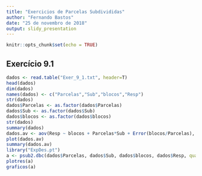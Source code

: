 ---
title: "Exercicios de Parcelas Subdivididas"
author: "Fernando Bastos"
date: "25 de novembro de 2018"
output: slidy_presentation
---

```{r setup, include=FALSE}
knitr::opts_chunk$set(echo = TRUE)
```

## Exercício 9.1

```{r}
dados <- read.table("Exer_9_1.txt", header=T)
head(dados)
dim(dados)
names(dados) <- c("Parcelas","Sub","blocos","Resp")
str(dados)
dados$Parcelas <- as.factor(dados$Parcelas)
dados$Sub <- as.factor(dados$Sub)
dados$blocos <- as.factor(dados$blocos)
str(dados)
summary(dados)
dados.av <- aov(Resp ~ blocos + Parcelas*Sub + Error(blocos/Parcelas), data=dados)
plot(dados.av)
summary(dados.av)
library("ExpDes.pt")
a <- psub2.dbc(dados$Parcelas, dados$Sub, dados$blocos, dados$Resp, quali = c(TRUE, TRUE), mcomp = "tukey", fac.names = c("Parcelas", "Sub"), sigT = 0.05, sigF = 0.05)
plotres(a)
graficos(a)
```


